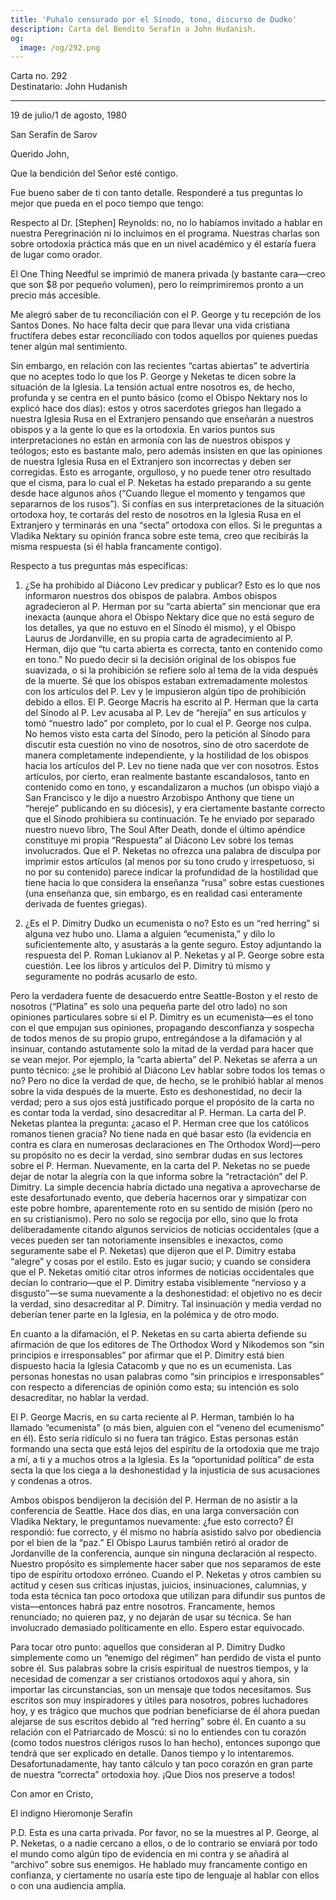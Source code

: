 ```yaml
---
title: 'Puhalo censurado por el Sínodo, tono, discurso de Dudko'
description: Carta del Bendito Serafín a John Hudanish.
og:
  image: /og/292.png
---
```


<div style={{textAlign:'right', fontFamily:'monospace'}}>Carta no. 292</div>
<div style={{textAlign:'left', fontFamily:'monospace'}}>Destinatario: John Hudanish</div>

---

19 de julio/1 de agosto, 1980

San Serafín de Sarov

Querido John,

Que la bendición del Señor esté contigo.

Fue bueno saber de ti con tanto detalle. Responderé a tus preguntas lo mejor que pueda en el poco tiempo que tengo:

Respecto al Dr. [Stephen] Reynolds: no, no lo habíamos invitado a hablar en nuestra Peregrinación ni lo incluimos en el programa. Nuestras charlas son sobre ortodoxia práctica más que en un nivel académico y él estaría fuera de lugar como orador.

El One Thing Needful se imprimió de manera privada (y bastante cara—creo que son $8 por pequeño volumen), pero lo reimprimiremos pronto a un precio más accesible.

Me alegró saber de tu reconciliación con el P. George y tu recepción de los Santos Dones. No hace falta decir que para llevar una vida cristiana fructífera debes estar reconciliado con todos aquellos por quienes puedas tener algún mal sentimiento.

Sin embargo, en relación con las recientes “cartas abiertas” te advertiría que no aceptes todo lo que los P. George y Neketas te dicen sobre la situación de la Iglesia. La tensión actual entre nosotros es, de hecho, profunda y se centra en el punto básico (como el Obispo Nektary nos lo explicó hace dos días): estos y otros sacerdotes griegos han llegado a nuestra Iglesia Rusa en el Extranjero pensando que enseñarán a nuestros obispos y a la gente lo que es la ortodoxia. En varios puntos sus interpretaciones no están en armonía con las de nuestros obispos y teólogos; esto es bastante malo, pero además insisten en que las opiniones de nuestra Iglesia Rusa en el Extranjero son incorrectas y deben ser corregidas. Esto es arrogante, orgulloso, y no puede tener otro resultado que el cisma, para lo cual el P. Neketas ha estado preparando a su gente desde hace algunos años (“Cuando llegue el momento y tengamos que separarnos de los rusos”). Si confías en sus interpretaciones de la situación ortodoxa hoy, te cortarás del resto de nosotros en la Iglesia Rusa en el Extranjero y terminarás en una “secta” ortodoxa con ellos. Si le preguntas a Vladika Nektary su opinión franca sobre este tema, creo que recibirás la misma respuesta (si él habla francamente contigo).

Respecto a tus preguntas más específicas:

1. ¿Se ha prohibido al Diácono Lev predicar y publicar? Esto es lo que nos informaron nuestros dos obispos de palabra. Ambos obispos agradecieron al P. Herman por su “carta abierta” sin mencionar que era inexacta (aunque ahora el Obispo Nektary dice que no está seguro de los detalles, ya que no estuvo en el Sínodo él mismo), y el Obispo Laurus de Jordanville, en su propia carta de agradecimiento al P. Herman, dijo que “tu carta abierta es correcta, tanto en contenido como en tono.” No puedo decir si la decisión original de los obispos fue suavizada, o si la prohibición se refiere solo al tema de la vida después de la muerte. Sé que los obispos estaban extremadamente molestos con los artículos del P. Lev y le impusieron algún tipo de prohibición debido a ellos. El P. George Macris ha escrito al P. Herman que la carta del Sínodo al P. Lev acusaba al P. Lev de “herejía” en sus artículos y tomó “nuestro lado” por completo, por lo cual el P. George nos culpa. No hemos visto esta carta del Sínodo, pero la petición al Sínodo para discutir esta cuestión no vino de nosotros, sino de otro sacerdote de manera completamente independiente, y la hostilidad de los obispos hacia los artículos del P. Lev no tiene nada que ver con nosotros. Estos artículos, por cierto, eran realmente bastante escandalosos, tanto en contenido como en tono, y escandalizaron a muchos (un obispo viajó a San Francisco y le dijo a nuestro Arzobispo Anthony que tiene un “hereje” publicando en su diócesis), y era ciertamente bastante correcto que el Sínodo prohibiera su continuación. Te he enviado por separado nuestro nuevo libro, The Soul After Death, donde el último apéndice constituye mi propia “Respuesta” al Diácono Lev sobre los temas involucrados. Que el P. Neketas no ofrezca una palabra de disculpa por imprimir estos artículos (al menos por su tono crudo y irrespetuoso, si no por su contenido) parece indicar la profundidad de la hostilidad que tiene hacia lo que considera la enseñanza “rusa” sobre estas cuestiones (una enseñanza que, sin embargo, es en realidad casi enteramente derivada de fuentes griegas).

2. ¿Es el P. Dimitry Dudko un ecumenista o no? Esto es un “red herring” si alguna vez hubo uno. Llama a alguien “ecumenista,” y dilo lo suficientemente alto, y asustarás a la gente seguro. Estoy adjuntando la respuesta del P. Roman Lukianov al P. Neketas y al P. George sobre esta cuestión. Lee los libros y artículos del P. Dimitry tú mismo y seguramente no podrás acusarlo de esto.

Pero la verdadera fuente de desacuerdo entre Seattle-Boston y el resto de nosotros (“Platina” es solo una pequeña parte del otro lado) no son opiniones particulares sobre si el P. Dimitry es un ecumenista—es el tono con el que empujan sus opiniones, propagando desconfianza y sospecha de todos menos de su propio grupo, entregándose a la difamación y al insinuar, contando astutamente solo la mitad de la verdad para hacer que se vean mejor. Por ejemplo, la “carta abierta” del P. Neketas se aferra a un punto técnico: ¿se le prohibió al Diácono Lev hablar sobre todos los temas o no? Pero no dice la verdad de que, de hecho, se le prohibió hablar al menos sobre la vida después de la muerte. Esto es deshonestidad, no decir la verdad; pero a sus ojos está justificado porque el propósito de la carta no es contar toda la verdad, sino desacreditar al P. Herman. La carta del P. Neketas plantea la pregunta: ¿acaso el P. Herman cree que los católicos romanos tienen gracia? No tiene nada en qué basar esto (la evidencia en contra es clara en numerosas declaraciones en The Orthodox Word)—pero su propósito no es decir la verdad, sino sembrar dudas en sus lectores sobre el P. Herman. Nuevamente, en la carta del P. Neketas no se puede dejar de notar la alegría con la que informa sobre la “retractación” del P. Dimitry. La simple decencia habría dictado una negativa a aprovecharse de este desafortunado evento, que debería hacernos orar y simpatizar con este pobre hombre, aparentemente roto en su sentido de misión (pero no en su cristianismo). Pero no solo se regocija por ello, sino que lo frota deliberadamente citando algunos servicios de noticias occidentales (que a veces pueden ser tan notoriamente insensibles e inexactos, como seguramente sabe el P. Neketas) que dijeron que el P. Dimitry estaba “alegre” y cosas por el estilo. Esto es jugar sucio; y cuando se considera que el P. Neketas omitió citar otros informes de noticias occidentales que decían lo contrario—que el P. Dimitry estaba visiblemente “nervioso y a disgusto”—se suma nuevamente a la deshonestidad: el objetivo no es decir la verdad, sino desacreditar al P. Dimitry. Tal insinuación y media verdad no deberían tener parte en la Iglesia, en la polémica y de otro modo.

En cuanto a la difamación, el P. Neketas en su carta abierta defiende su afirmación de que los editores de The Orthodox Word y Nikodemos son “sin principios e irresponsables” por afirmar que el P. Dimitry está bien dispuesto hacia la Iglesia Catacomb y que no es un ecumenista. Las personas honestas no usan palabras como “sin principios e irresponsables” con respecto a diferencias de opinión como esta; su intención es solo desacreditar, no hablar la verdad.

El P. George Macris, en su carta reciente al P. Herman, también lo ha llamado “ecumenista” (o más bien, alguien con el “veneno del ecumenismo” en él). Esto sería ridículo si no fuera tan trágico. Estas personas están formando una secta que está lejos del espíritu de la ortodoxia que me trajo a mí, a ti y a muchos otros a la Iglesia. Es la “oportunidad política” de esta secta la que los ciega a la deshonestidad y la injusticia de sus acusaciones y condenas a otros.

Ambos obispos bendijeron la decisión del P. Herman de no asistir a la conferencia de Seattle. Hace dos días, en una larga conversación con Vladika Nektary, le preguntamos nuevamente: ¿fue esto correcto? Él respondió: fue correcto, y él mismo no habría asistido salvo por obediencia por el bien de la “paz.” El Obispo Laurus también retiró al orador de Jordanville de la conferencia, aunque sin ninguna declaración al respecto. Nuestro propósito es simplemente hacer saber que nos separamos de este tipo de espíritu ortodoxo erróneo. Cuando el P. Neketas y otros cambien su actitud y cesen sus críticas injustas, juicios, insinuaciones, calumnias, y toda esta técnica tan poco ortodoxa que utilizan para difundir sus puntos de vista—entonces habrá paz entre nosotros. Francamente, hemos renunciado; no quieren paz, y no dejarán de usar su técnica. Se han involucrado demasiado políticamente en ello. Espero estar equivocado.

Para tocar otro punto: aquellos que consideran al P. Dimitry Dudko simplemente como un “enemigo del régimen” han perdido de vista el punto sobre él. Sus palabras sobre la crisis espiritual de nuestros tiempos, y la necesidad de comenzar a ser cristianos ortodoxos aquí y ahora, sin importar las circunstancias, son un mensaje que todos necesitamos. Sus escritos son muy inspiradores y útiles para nosotros, pobres luchadores hoy, y es trágico que muchos que podrían beneficiarse de él ahora puedan alejarse de sus escritos debido al “red herring” sobre él. En cuanto a su relación con el Patriarcado de Moscú: si no lo entiendes con tu corazón (como todos nuestros clérigos rusos lo han hecho), entonces supongo que tendrá que ser explicado en detalle. Danos tiempo y lo intentaremos. Desafortunadamente, hay tanto cálculo y tan poco corazón en gran parte de nuestra “correcta” ortodoxia hoy. ¡Que Dios nos preserve a todos!

Con amor en Cristo,

El indigno Hieromonje Serafín

P.D. Esta es una carta privada. Por favor, no se la muestres al P. George, al P. Neketas, o a nadie cercano a ellos, o de lo contrario se enviará por todo el mundo como algún tipo de evidencia en mi contra y se añadirá al “archivo” sobre sus enemigos. He hablado muy francamente contigo en confianza, y ciertamente no usaría este tipo de lenguaje al hablar con ellos o con una audiencia amplia.
